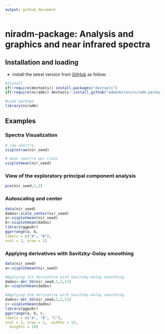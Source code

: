 ```yaml
---
output: github_document
---
```


# niradm-package: Analysis and graphics and near infrared spectra
## Installation and loading
- install the latest version from [GitHub](https://github.com/admedeiros/niradm-package) as follow:
```r
#Install
if(!require(devtools)) install.packages("devtools")
if(!require(niradm)) devtools::install_github("admedeiros/niradm-package")

#Load package
library(niradm)
```

## Examples
### Spectra Visualization
```r
# raw spectra
vizplotraw(nir_seed)
```

```r
# mean spectra per class
vizplotmean(nir_seed)
```
### View of the exploratory principal component analysis
```r
pca(nir_seed,1,2)
```

### Autoscaling and center
```r
data(nir_seed)
dados<-scale_center(nir_seed)
a<-vizplotmean(nir_seed)
b<-vizplotmean(dados)
library(ggpubr)
ggarrange(a, b,
labels = c("A", "B"),
ncol = 2, nrow = 1)
```

### Applying derivatives with Savitzky-Golay smoothing
```r
data(nir_seed)
a<-vizplotmean(nir_seed)

#Applying 1st derivative with Savitzky-Golay smoothing.
dados<-der_SG(nir_seed,1,2,11)
b<-vizplotmean(dados)

#Applying 2nd derivative with Savitzky-Golay smoothing.
dados<-der_SG(nir_seed,2,2,11)
c<-vizplotmean(dados)
library(ggpubr)
ggarrange(a, b, c, 
labels = c("A", "B", "C"),
ncol = 2, nrow = 2,  widths = 15,
  heights = 10)
```

